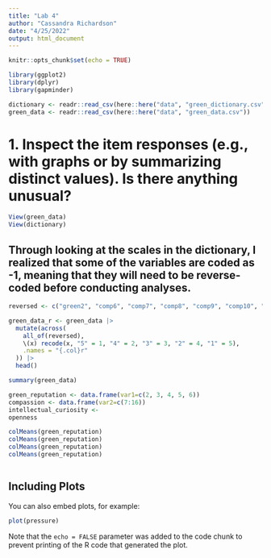 ```yaml
---
title: "Lab 4"
author: "Cassandra Richardson"
date: "4/25/2022"
output: html_document
---
```


```r
knitr::opts_chunk$set(echo = TRUE)

library(ggplot2)
library(dplyr)
library(gapminder)

dictionary <- readr::read_csv(here::here("data", "green_dictionary.csv"))
green_data <- readr::read_csv(here::here("data", "green_data.csv")) 
```

# 1. Inspect the item responses (e.g., with graphs or by summarizing distinct values). Is there anything unusual?

```r
View(green_data)
View(dictionary)
```

## Through looking at the scales in the dictionary, I realized that some of the variables are coded as -1, meaning that they will need to be reverse-coded before conducting analyses. 

``` r
reversed <- c("green2", "comp6", "comp7", "comp8", "comp9", "comp10", "intel7", "intel8", "intel9", "intel10", "open7", "open8", "open9", "open10")

green_data_r <- green_data |>
  mutate(across(
    all_of(reversed),
    \(x) recode(x, "5" = 1, "4" = 2, "3" = 3, "2" = 4, "1" = 5),
    .names = "{.col}r"
  )) |>
  head()
```
``` r
summary(green_data)

green_reputation <- data.frame(var1=c(2, 3, 4, 5, 6))
compassion <- data.frame(var2=c(7:16))
intellectual_curiosity <- 
openness

colMeans(green_reputation)
colMeans(green_reputation)
colMeans(green_reputation)
colMeans(green_reputation)
```

```r


```

## Including Plots

You can also embed plots, for example:

```r
plot(pressure)
```

Note that the `echo = FALSE` parameter was added to the code chunk to prevent printing of the R code that generated the plot.
